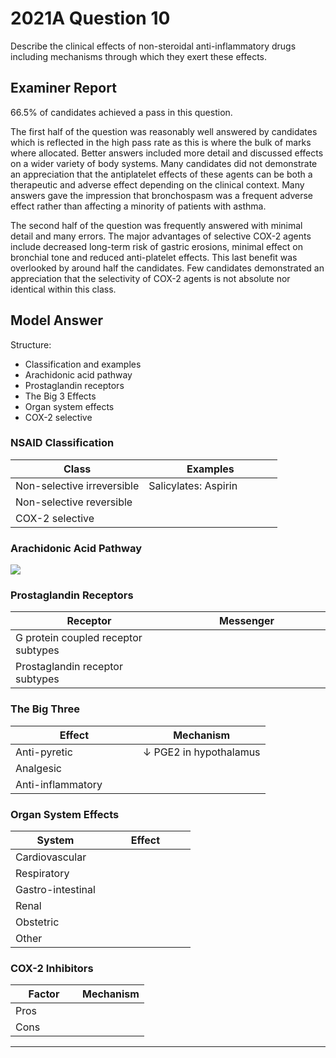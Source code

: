 # 2021A Question 10

Describe the clinical effects of non-steroidal anti-inflammatory drugs including mechanisms through which they exert these effects.


## Examiner Report

66.5% of candidates achieved a pass in this question.


The first half of the question was reasonably well answered by candidates which is reflected in the high pass rate as this is where the bulk of marks where allocated. Better answers included more detail and discussed effects on a wider variety of body systems. Many candidates did not demonstrate an appreciation that the antiplatelet effects of these agents can be both a therapeutic and adverse effect depending on the clinical context. Many answers gave the impression that bronchospasm was a frequent adverse effect rather than affecting a minority of patients with asthma.


The second half of the question was frequently answered with minimal detail and many errors. The major advantages of selective COX-2 agents include decreased long-term risk of gastric erosions, minimal effect on bronchial tone and reduced anti-platelet effects. This last benefit was overlooked by around half the candidates. Few candidates demonstrated an appreciation that the selectivity of COX-2 agents is not absolute nor identical within this class.

## Model Answer

Structure:

- Classification and examples
- Arachidonic acid pathway
- Prostaglandin receptors
- The Big 3 Effects
- Organ system effects
- COX-2 selective

### NSAID Classification


|Class|Examples|
| -- | -- |
|Non-selective irreversible| Salicylates: Aspirin|
|Non-selective reversible|<p>- Propioinic acids (e.g. Ibuprofen, naproxen)</p><p>- Phenylacetic acid derivative (e.g. Diclofenac)</p><p>- Indoles (e.g. Indomethacin)</p><p>- Enolic acid derivatives (e.g. Meloxicam)</p><p>- (many others)</p>|
|COX-2 selective|<p>- Celecoxib</p><p>- Parecoxib (pro-drug for valdecoxib)</p><p>- Rofecoxib (no longer in use)</p>|

### Arachidonic Acid Pathway

<img src="resources/prostaglandins.svg">


### Prostaglandin Receptors


|Receptor|Messenger|
| -- | -- |
|G protein coupled receptor subtypes|<p>- Gs: ↑ cAMP</p><p>- Gi: ↓ cAMP</p><p>- Gq: ↑ IP3 → ↑ ICF [Ca^2+^], ↑ DAG</p>|
|Prostaglandin receptor subtypes|<p>- PGD2: Gs, Gi</p><p>- PGE2: Gq, Gs</p><p>- PGF2α: Gq</p><p>- PGI2: Gi</p><p>- TXA2: Gq, Gs</p>|

### The Big Three


|Effect|Mechanism|
| -- | -- |
|Anti-pyretic| ↓ PGE2 in hypothalamus|
|Analgesic|<p>- ↓ PG (especially E2) production at inflamed tissue </p><p>- ↓ Nociceptive receptor activation and expression</p><p>- ↓ Hyperalgaesia and allodynia</p>|
|Anti-inflammatory|<p>- ↓ PG (especially E2) production by inflamed tissues</p><p>- ↓ Vasodilatation, ↓ capillary leak, ↓ oedema, ↓ WBC chemotaxis</p><p>- ↓ Healing: Bone (post fracture), pleura (post pleurodesis)</p>|

### Organ System Effects


|System|Effect|
| -- | -- |
|Cardiovascular|<p>- ↓ PGI2 → Vasoconstriction, ↑ platelet aggregation → Thrombosis e.g. AMI<br>  (especially COX-2 inhibitors; rofecoxib withdrawn for this reason)</p><p>- ↓ TXA2 → Vasodilatation, ↓ platelet aggregation → Bleeding, bruising</p><p>- Risk of systemic vasculitis</p>|
|Respiratory|<p>- ↓ PGD2 → Bronchodilatation</p><p>- ↓ PGE2 → Bronchoconstriction</p><p>- ↓ PGF2α → Bronchodilatation</p><p>- ↑ Shunt of arachidonic acid to leukotrienes → Bronchoconstriction</p><p>- (overall: Bronchoconstriction, ↑ in 20% asthmatics)</p>|
|Gastro-intestinal|<p>- ↓ PGE2 → ↑ Parietal cell activity → ↑ HCl secretion</p><p>- Deranged LFT</p>|
|Renal|<p>- ↓ PGE2, ↓ PGI2 → ↓ Tubuloglomerular feedback, ↓ renin release</p><p>&emsp;- Risk of renal failure, hyperkalaemia</p><p>&emsp;- Important if hypovolaemic or also taking ACE inhibitor</p><p>- ↓ Ureteric contraction → Pass kidney stone (indomethacin)</p><p>- Risk interstitial nephritis</p>|
|Obstetric|<p>- ↓ PGE2 → Myometrial relaxation</p><p>- ↓ PGF2α → Myometrial relaxation</p><p>- ↓ PGE2 → Closure of ductus arteriosus → Asphyxia</p>|
|Other|<p>- Displace other drugs from protein-binding sites, e.g. Warfarin on albumin</p><p>- Metabolic acidosis in overdose</p>|

### COX-2 Inhibitors


|Factor|Mechanism|
| -- | -- |
|Pros|<p>- Selective for inflamed tissue (enzyme is inducible cf. constitutive)</p><p>- ↓ Peptic ulceration</p><p>- ↓ Bronchoconstriction</p><p>- ↓ Renal impairment (examiner 2013)</p><p>- ↓ Bleeding risk</p>|
|Cons|<p>- ↑ Thrombosis risk, AMI (rofecoxib)</p><p>- ↑ Fluid retention</p><p>- Expensive</p><p>- Sulfur allergy</p><p>- Parecoxib is a prodrug with very slow onset of effect</p>|


--- 

 